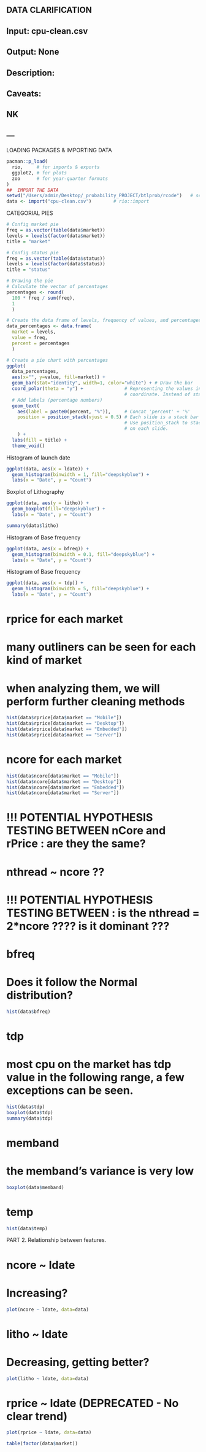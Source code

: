 ##  DATA CLARIFICATION
##
##  Input: cpu-clean.csv
##  Output: None
##
##
##  Description:
##
##  Caveats:
##
##  NK
##  ---


LOADING PACKAGES & IMPORTING DATA
```r
pacman::p_load(
  rio,     # for imports & exports
  ggplot2, # for plots
  zoo      # for year-quarter formats
)
##  IMPORT THE DATA
setwd("/Users/admin/Desktop/_probability_PROJECT/btlprob/rcode")   # set working directory
data <- import("cpu-clean.csv")        # rio::import
```


CATEGORIAL PIES
```r
# Config market pie
freq = as.vector(table(data$market))
levels = levels(factor(data$market))
title = "market"
```

```r
# Config status pie
freq = as.vector(table(data$status))
levels = levels(factor(data$status))
title = "status"
```

```r
# Drawing the pie
# Calculate the vector of percentages
percentages <- round(
  100 * freq / sum(freq), 
  1
  )

# Create the data frame of levels, frequency of values, and percentages
data_percentages <- data.frame(
  market = levels, 
  value = freq, 
  percent = percentages
  )

# Create a pie chart with percentages
ggplot(
  data_percentages, 
  aes(x="", y=value, fill=market)) +
  geom_bar(stat="identity", width=1, color="white") + # Draw the bar
  coord_polar(theta = "y") +               # Representing the values in polar
                                           # coordinate. Instead of stacked bars
  # Add labels (percentage numbers)
  geom_text(
    aes(label = paste0(percent, "%")),     # Concat 'percent' + '%'
    position = position_stack(vjust = 0.5) # Each slide is a stack bar
                                           # Use position_stack to stack the labels
                                           # on each slide.
    ) +
  labs(fill = title) +
  theme_void()
```






Histogram of launch date
```r
ggplot(data, aes(x = ldate)) +
  geom_histogram(binwidth = 1, fill="deepskyblue") +
  labs(x = "Date", y = "Count")
```


Boxplot of Lithography
```r
ggplot(data, aes(y = litho)) +
  geom_boxplot(fill="deepskyblue") +
  labs(x = "Date", y = "Count")

summary(data$litho)
```


Histogram of Base frequency
```r
ggplot(data, aes(x = bfreq)) +
  geom_histogram(binwidth = 0.1, fill="deepskyblue") +
  labs(x = "Date", y = "Count")
```






Histogram of Base frequency
```r
ggplot(data, aes(x = tdp)) +
  geom_histogram(binwidth = 5, fill="deepskyblue") +
  labs(x = "Date", y = "Count")
```






# rprice for each market
# many outliners can be seen for each kind of market
# when analyzing them, we will perform further cleaning methods
```r
hist(data$rprice[data$market == "Mobile"])
hist(data$rprice[data$market == "Desktop"])
hist(data$rprice[data$market == "Embedded"])
hist(data$rprice[data$market == "Server"])
```

# ncore for each market
```r
hist(data$ncore[data$market == "Mobile"])
hist(data$ncore[data$market == "Desktop"])
hist(data$ncore[data$market == "Embedded"])
hist(data$ncore[data$market == "Server"])
```
# !!! POTENTIAL HYPOTHESIS TESTING BETWEEN nCore and rPrice : are they the same?



# nthread ~ ncore ??
# !!! POTENTIAL HYPOTHESIS TESTING BETWEEN : is the nthread = 2*ncore ???? is it dominant ???

# bfreq
# Does it follow the Normal distribution?
```r
hist(data$bfreq)
```

# tdp
# most cpu on the market has tdp value in the following range, a few exceptions can be seen.
```r
hist(data$tdp)
boxplot(data$tdp)
summary(data$tdp)
```





# memband
# the memband's variance is very low
```r
boxplot(data$memband)
```


# temp
```r
hist(data$temp)
```










PART 2. Relationship between features.






# ncore ~ ldate
# Increasing?
```r
plot(ncore ~ ldate, data=data)
```

# litho ~ ldate
# Decreasing, getting better?
```r
plot(litho ~ ldate, data=data)
```



# rprice ~ ldate (DEPRECATED - No clear trend)
```r
plot(rprice ~ ldate, data=data)
```


```r
table(factor(data$market))
```


